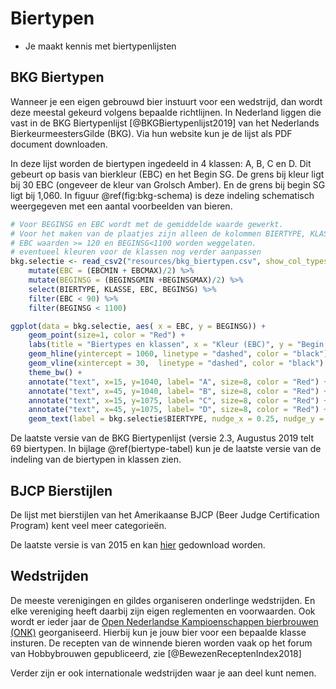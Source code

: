# Biertypen {#biertypen}

::: {.intro data-latex=""}

-  Je maakt kennis met biertypenlijsten

:::

## BKG Biertypen {#bkg-biertypen}

Wanneer je een eigen gebrouwd bier instuurt voor een wedstrijd, dan wordt deze meestal gekeurd volgens bepaalde richtlijnen. In Nederland liggen die vast in de BKG Biertypenlijst [@BKGBiertypenlijst2019] van het Nederlands BierkeurmeestersGilde (BKG). Via hun website kun je de lijst als PDF document downloaden.

In deze lijst worden de biertypen ingedeeld in 4 klassen: A, B, C en D. Dit gebeurt op basis van bierkleur (EBC) en het Begin SG. De grens bij kleur ligt bij 30 EBC (ongeveer de kleur van Grolsch Amber). En de grens bij begin SG ligt bij 1,060. In figuur \@ref(fig:bkg-schema) is deze indeling schematisch weergegeven met een aantal voorbeelden van bieren.

```r
# Voor BEGINSG en EBC wordt met de gemiddelde waarde gewerkt.
# Voor het maken van de plaatjes zijn alleen de kolommen BIERTYPE, KLASSE, EBC, BEGINSG nodig.
# EBC waarden >= 120 en BEGINSG<1100 worden weggelaten.
# eventueel kleuren voor de klassen nog verder aanpassen
bkg.selectie <- read_csv2("resources/bkg_biertypen.csv", show_col_types = FALSE) %>%
	mutate(EBC = (EBCMIN + EBCMAX)/2) %>%
	mutate(BEGINSG = (BEGINSGMIN +BEGINSGMAX)/2) %>%
	select(BIERTYPE, KLASSE, EBC, BEGINSG) %>%
	filter(EBC < 90) %>%
	filter(BEGINSG < 1100)

ggplot(data = bkg.selectie, aes( x = EBC, y = BEGINSG)) +
	geom_point(size=1, color = "Red") +
	labs(title = "Biertypes en klassen", x = "Kleur (EBC)", y = "Begin SG") +
	geom_hline(yintercept = 1060, linetype = "dashed", color = "black") +
	geom_vline(xintercept = 30,  linetype = "dashed", color = "black") +
	theme_bw() +
	annotate("text", x=15, y=1040, label= "A", size=8, color = "Red") +
	annotate("text", x=45, y=1040, label= "B", size=8, color = "Red") +
	annotate("text", x=15, y=1075, label= "C", size=8, color = "Red") +
	annotate("text", x=45, y=1075, label= "D", size=8, color = "Red") +
	geom_text(label = bkg.selectie$BIERTYPE, nudge_x = 0.25, nudge_y = 0.25, check_overlap = TRUE, size = 3)
```

De laatste versie van de BKG Biertypenlijst (versie 2.3, Augustus 2019 telt 69 biertypen. In bijlage \@ref(biertype-tabel) kun je de laatste versie van de indeling van de biertypen in klassen zien.

## BJCP Bierstijlen

De lijst met bierstijlen van het Amerikaanse BJCP (Beer Judge Certification Program) kent veel meer categorieën.

De laatste versie is van 2015 en kan [hier](https://www.bjcp.org/docs/2015_Guidelines_Beer.pdf) gedownload worden.

## Wedstrijden

De meeste verenigingen en gildes organiseren onderlinge wedstrijden. En elke vereniging heeft daarbij zijn eigen reglementen en voorwaarden. Ook wordt er ieder jaar de [Open Nederlandse Kampioenschappen bierbrouwen (ONK)](https://www.onkbrouwen.nl/) georganiseerd. Hierbij kun je jouw bier voor een bepaalde klasse insturen. De recepten van de winnende bieren worden vaak op het forum van Hobbybrouwen gepubliceerd, zie [@BewezenReceptenIndex2018]

Verder zijn er ook internationale wedstrijden waar je aan deel kunt nemen.
